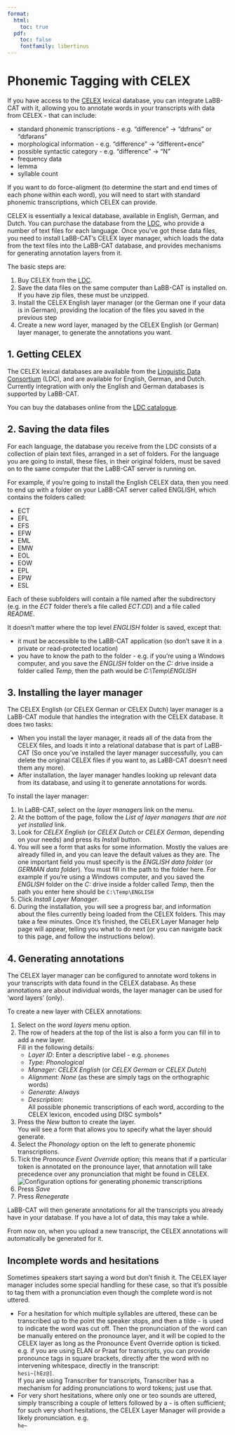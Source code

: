 ```yaml
---
format:
  html:
    toc: true
  pdf: 
    toc: false
    fontfamily: libertinus
---
```

# Phonemic Tagging with CELEX

If you have access to the 
[CELEX](https://catalog.ldc.upenn.edu/LDC96L14)
lexical database, you can integrate LaBB-CAT with it, allowing you to annotate words in your transcripts with data from CELEX - that can include:

- standard phonemic transcriptions - e.g. "difference" → "dɪfrəns" or "dɪfərəns"
- morphological information - e.g. "difference" → "different+ence"
- possible syntactic category - e.g. "difference" → "N"
- frequency data
- lemma
- syllable count

If you want to do force-aligment (to determine the start and end times of each phone within each word), you will need to start with standard phonemic transcriptions, which CELEX can provide.

CELEX is essentially a lexical database, available in English, German, and Dutch.  You can purchase the database from the 
[LDC](https://catalog.ldc.upenn.edu/LDC96L14),
who provide a number of text files for each language.  Once you've got these data files, you need to install LaBB-CAT's CELEX layer manager, which loads the data from the text files into the LaBB-CAT database, and provides mechanisms for generating annotation layers from it.

The basic steps are:

1. Buy CELEX from the [LDC](https://catalog.ldc.upenn.edu/LDC96L14).
1. Save the data files on the same computer than LaBB-CAT is installed on.  If you have zip files, these must be unzipped.
1. Install the CELEX English layer manager (or the German one if your data is in German), providing the location of the files you saved in the previous step
1. Create a new word layer, managed by the CELEX English (or German) layer manager, to generate the annotations you want.

## 1. Getting CELEX

The CELEX lexical databases are available from the 
[Linguistic Data Consortium](http://www.ldc.upenn.edu/) (LDC), 
and are available for English, German, and Dutch.  Currently integration with only the English and German databases is supported by LaBB-CAT.

You can buy the databases online from the 
[LDC catalogue](https://catalog.ldc.upenn.edu/LDC96L14).

## 2. Saving the data files

For each language, the database you receive from the LDC consists of a collection of plain text files, arranged in a set of folders.  For the language you are going to install, these files, in their original folders, must be saved on to the same computer that the LaBB-CAT server is running on.

For example, if you're going to install the English CELEX data, then you need to end up with a folder on your LaBB-CAT server called ENGLISH, which contains the folders called:

- ECT
- EFL
- EFS
- EFW
- EML
- EMW
- EOL
- EOW
- EPL
- EPW
- ESL

Each of these subfolders will contain a file named after the subdirectory (e.g. in the *ECT* folder there's a file called *ECT.CD*) and a file called *README*.

It doesn't matter where the top level *ENGLISH* folder is saved, except that:

- it must be accessible to the LaBB-CAT application (so don't save it in a private or read-protected location)
- you have to know the path to the folder - e.g. if you're using a Windows computer, and you save the *ENGLISH* folder on the *C:* drive inside a folder called *Temp*, then the path would be *C:\\Temp\\ENGLISH*

## 3. Installing the layer manager

The CELEX English (or CELEX German or CELEX Dutch) layer manager is a LaBB-CAT module that handles the integration with the CELEX database.  It does two tasks:

- When you install the layer manager, it reads all of the data from the CELEX files, and loads it into a relational database that is part of LaBB-CAT (So once you've installed the layer manager successfully, you can delete the original CELEX files if you want to, as LaBB-CAT doesn't need them any more).
- After installation, the layer manager handles looking up relevant data from its database, and using it to generate annotations for words.

To install the layer manager:


1. In LaBB-CAT, select on the *layer managers* link on the menu.
1. At the bottom of the page, follow the *List of layer managers that are not yet installed* link.
1. Look for *CELEX English* (or *CELEX Dutch* or *CELEX German*, depending on your needs) and press its *Install* button.
1. You will see a form that asks for some information.  Mostly the values are already filled in, and you can leave the default values as they are.  The one important field you must specify is the *ENGLISH data folder* (or *GERMAN data folder*).  You must fill in the path to the folder here.  For example if you're using a Windows computer, and you saved the *ENGLISH* folder on the *C:* drive inside a folder called *Temp*, then the path you enter here should be `C:\Temp\ENGLISH`
1. Click *Install Layer Manager*.
1. During the installation, you will see a progress bar, and information about the files currently being loaded from the CELEX folders.  This may take a few minutes. Once it's finished, the CELEX Layer Manager help page will appear, telling you what to do next (or you can navigate back to this page, and follow the instructions below).

## 4. Generating annotations

The CELEX layer manager can be configured to annotate word tokens in your transcripts with data found in the CELEX database. As these annotations are about individual words, the layer manager can be used for 'word layers' (only).

To create a new layer with CELEX annotations:


1. Select on the *word layers* menu option.
1. The row of headers at the top of the list is also a form you can fill in to add a new layer.\
   Fill in the following details:
   - *Layer ID*: Enter a descriptive label - e.g. `phonemes`
   - *Type*: *Phonological*
   - *Manager*: *CELEX English* (or *CELEX German* or *CELEX Dutch*)
   - *Alignment*: *None* (as these are simply tags on the orthographic words)
   - *Generate*: *Always*
   - *Description*:\
    All possible phonemic transcriptions of each word, according to the CELEX lexicon, encoded using DISC symbols*
1. Press the *New* button to create the layer.  
    You will see a form that allows you to specify what the layer should generate.  
1. Select the *Phonology* option on the left to generate phonemic transcriptions.
1. Tick the *Pronounce Event Override* option; this means that if a particular token is annotated on the pronounce layer, that annotation will take precedence over any pronunciation that might be found in CELEX.  
  ![Configuration options for generating phonemic transcriptions](CELEXPhonologyConfiguration.png)
1. Press *Save*
1. Press *Renegerate*

LaBB-CAT will then generate annotations for all the transcripts you already have in your database.  If you have a lot of data, this may take a while.  

From now on, when you upload a new transcript, the CELEX annotations will automatically be generated for it.

## Incomplete words and hesitations

Sometimes speakers start saying a word but don't finish it. The CELEX layer manager includes some special handling for these case, so that it's possible to tag them with a pronunciation even though the complete word is not uttered.

- For a hesitation for which multiple syllables are uttered, these can be transcribed up to the point the speaker stops, and then a tilde `~` is used to indicate the word was cut off. Then the pronunciation of the word can be manually entered on the pronounce layer, and it will be copied to the CELEX layer as long as the Pronounce Event Override option is ticked.  
    e.g. if you are using ELAN or Praat for transcripts, you can provide pronounce tags in square brackets, directly after the word with no intervening whitespace, directly in the transcript:  
    `hesi~[hEz@]`.  
    If you are using Transcriber for transcripts, Transcriber has a mechanism for adding pronunciations to word tokens; just use that.
- For very short hesitations, where only one or teo sounds are uttered, simply transcribing a couple of letters followed by a `~` is often sufficient; for such very short hesitations, the CELEX Layer Manager will provide a likely pronunciation. e.g.  
    `he~`
